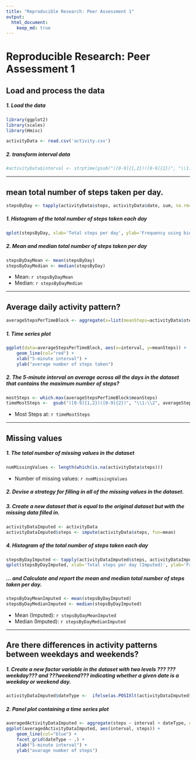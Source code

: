 ```yaml
---
title: "Reproducible Research: Peer Assessment 1"
output: 
  html_document:
    keep_md: true
---
```

# Reproducible Research: Peer Assessment 1



## Load and process the data
##### 1. Load the data 

```r
library(ggplot2)
library(scales)
library(Hmisc)
```


```r
activityData <- read.csv('activity.csv')
```
##### 2. transform interval data

```r
#activityData$interval <- strptime(gsub("([0-9]{1,2})([0-9]{2})", "\\1:\\2", activityData$interval), format='%H:%M')
```

-----

## mean total number of steps taken per day.

```r
stepsByDay <- tapply(activityData$steps, activityData$date, sum, na.rm=TRUE)
```

##### 1. Histogram of the total number of steps taken each day

```r
qplot(stepsByDay, xlab='Total steps per day', ylab='Frequency using binwith 500', binwidth=500)
```



##### 2. Mean and median total number of steps taken per day

```r
stepsByDayMean <- mean(stepsByDay)
stepsByDayMedian <- median(stepsByDay)
```
* Mean: `r stepsByDayMean` 
* Median: `r stepsByDayMedian`

-----

## Average daily activity pattern?

```r
averageStepsPerTimeBlock <- aggregate(x=list(meanSteps=activityData$steps), by=list(interval=activityData$interval), FUN=mean, na.rm=TRUE)
```

##### 1. Time series plot

```r
ggplot(data=averageStepsPerTimeBlock, aes(x=interval, y=meanSteps)) +
    geom_line(col="red") +
    xlab("5-minute interval") +
    ylab("average number of steps taken") 
```

##### 2. The 5-minute interval on average across all the days in the dataset that contains the maximum number of steps?

```r
mostSteps <- which.max(averageStepsPerTimeBlock$meanSteps)
timeMostSteps <-  gsub("([0-9]{1,2})([0-9]{2})", "\\1:\\2", averageStepsPerTimeBlock[mostSteps,'interval'])
```

* Most Steps at: `r timeMostSteps`

----

## Missing values

##### 1. The total number of missing values in the dataset 

```r
numMissingValues <- length(which(is.na(activityData$steps)))
```

* Number of missing values: `r numMissingValues`

##### 2. Devise a strategy for filling in all of the missing values in the dataset.
##### 3. Create a new dataset that is equal to the original dataset but with the missing data filled in.

```r
activityDataImputed <- activityData
activityDataImputed$steps <- impute(activityData$steps, fun=mean)
```


##### 4. Histogram of the total number of steps taken each day 

```r
stepsByDayImputed <- tapply(activityDataImputed$steps, activityDataImputed$date, sum)
qplot(stepsByDayImputed, xlab='Total steps per day (Imputed)', ylab='Frequency using binwith 500', binwidth=500)
```


 

##### ... and Calculate and report the mean and median total number of steps taken per day. 


```r
stepsByDayMeanImputed <- mean(stepsByDayImputed)
stepsByDayMedianImputed <- median(stepsByDayImputed)
```
* Mean (Imputed): `r stepsByDayMeanImputed`
* Median (Imputed):  `r stepsByDayMedianImputed`


----

## Are there differences in activity patterns between weekdays and weekends?
##### 1. Create a new factor variable in the dataset with two levels ??? ???weekday??? and ???weekend??? indicating whether a given date is a weekday or weekend day.


```r
activityDataImputed$dateType <-  ifelse(as.POSIXlt(activityDataImputed$date)$wday %in% c(0,6), 'weekend', 'weekday')
```

##### 2. Panel plot containing a time series plot


```r
averagedActivityDataImputed <- aggregate(steps ~ interval + dateType, data=activityDataImputed, mean)
ggplot(averagedActivityDataImputed, aes(interval, steps)) + 
    geom_line(col="blue") + 
    facet_grid(dateType ~ .) +
    xlab("5-minute interval") + 
    ylab("avarage number of steps")
```

